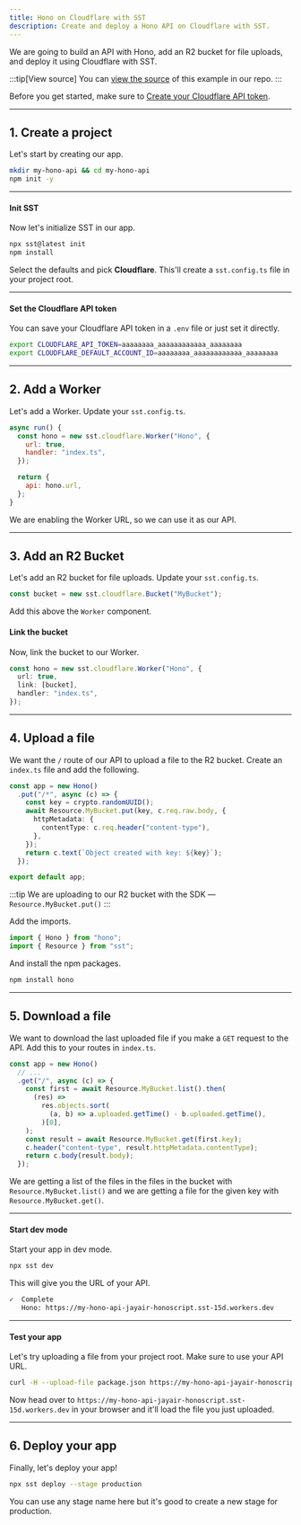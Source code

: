 ```yaml
---
title: Hono on Cloudflare with SST
description: Create and deploy a Hono API on Cloudflare with SST.
---
```


We are going to build an API with Hono, add an R2 bucket for file uploads, and deploy it using Cloudflare with SST.

:::tip[View source]
You can [view the source](https://github.com/sst/sst/tree/dev/examples/cloudflare-hono) of this example in our repo.
:::

Before you get started, make sure to [Create your Cloudflare API token](https://developers.cloudflare.com/fundamentals/api/get-started/create-token/).

---

## 1. Create a project

Let's start by creating our app.

```bash
mkdir my-hono-api && cd my-hono-api
npm init -y
```

---

#### Init SST

Now let's initialize SST in our app.

```bash
npx sst@latest init
npm install
```

Select the defaults and pick **Cloudflare**. This'll create a `sst.config.ts` file in your project root.

---

#### Set the Cloudflare API token

You can save your Cloudflare API token in a `.env` file or just set it directly.

```bash
export CLOUDFLARE_API_TOKEN=aaaaaaaa_aaaaaaaaaaaa_aaaaaaaa
export CLOUDFLARE_DEFAULT_ACCOUNT_ID=aaaaaaaa_aaaaaaaaaaaa_aaaaaaaa
```

---

## 2. Add a Worker

Let's add a Worker. Update your `sst.config.ts`.

```js title="sst.config.ts"
async run() {
  const hono = new sst.cloudflare.Worker("Hono", {
    url: true,
    handler: "index.ts",
  });

  return {
    api: hono.url,
  };
}
```

We are enabling the Worker URL, so we can use it as our API.

---

## 3. Add an R2 Bucket

Let's add an R2 bucket for file uploads. Update your `sst.config.ts`.

```ts title="sst.config.ts"
const bucket = new sst.cloudflare.Bucket("MyBucket");
```

Add this above the `Worker` component.

#### Link the bucket

Now, link the bucket to our Worker.

```ts title="sst.config.ts" {3}
const hono = new sst.cloudflare.Worker("Hono", {
  url: true,
  link: [bucket],
  handler: "index.ts",
});
```

---

## 4. Upload a file

We want the `/` route of our API to upload a file to the R2 bucket. Create an `index.ts` file and add the following.

```ts title="index.ts" {4-8}
const app = new Hono()
  .put("/*", async (c) => {
    const key = crypto.randomUUID();
    await Resource.MyBucket.put(key, c.req.raw.body, {
      httpMetadata: {
        contentType: c.req.header("content-type"),
      },
    });
    return c.text(`Object created with key: ${key}`);
  });

export default app;
```

:::tip
We are uploading to our R2 bucket with the SDK — `Resource.MyBucket.put()`
:::

Add the imports.

```ts title="index.ts"
import { Hono } from "hono";
import { Resource } from "sst";
```

And install the npm packages.

```bash
npm install hono
```

---

## 5. Download a file

We want to download the last uploaded file if you make a `GET` request to the API. Add this to your routes in `index.ts`.

```ts title="index.ts"
const app = new Hono()
  // ...
  .get("/", async (c) => {
    const first = await Resource.MyBucket.list().then(
      (res) =>
        res.objects.sort(
          (a, b) => a.uploaded.getTime() - b.uploaded.getTime(),
        )[0],
    );
    const result = await Resource.MyBucket.get(first.key);
    c.header("content-type", result.httpMetadata.contentType);
    return c.body(result.body);
  });
```

We are getting a list of the files in the files in the bucket with `Resource.MyBucket.list()` and we are getting a file for the given key with `Resource.MyBucket.get()`.

---

#### Start dev mode

Start your app in dev mode.

```bash
npx sst dev
```

This will give you the URL of your API.

```bash frame="none"
✓  Complete
   Hono: https://my-hono-api-jayair-honoscript.sst-15d.workers.dev
```

---

#### Test your app

Let's try uploading a file from your project root. Make sure to use your API URL.

```bash
curl -H --upload-file package.json https://my-hono-api-jayair-honoscript.sst-15d.workers.dev
```

Now head over to `https://my-hono-api-jayair-honoscript.sst-15d.workers.dev` in your browser and it'll load the file you just uploaded.

---

## 6. Deploy your app

Finally, let's deploy your app!

```bash
npx sst deploy --stage production
```

You can use any stage name here but it's good to create a new stage for production.

